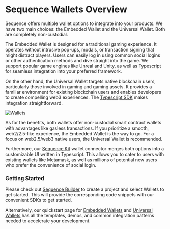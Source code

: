 # Sequence Wallets Overview

Sequence offers multiple wallet options to integrate into your products. We have two main choices: the Embedded Wallet and the Universal Wallet. Both are completely non-custodial.

The Embedded Wallet is designed for a traditional gaming experience. It operates without intrusive pop-ups, modals, or transaction signing that might distract players. Users can easily log in using common social logins or other authentication methods and dive straight into the game. We support popular game engines like Unreal and Unity, as well as Typescript for seamless integration into your preferred framework.

On the other hand, the Universal Wallet targets native blockchain users, particularly those involved in gaming and gaming assets. It provides a familiar environment for existing blockchain users and enables developers to create compelling web3 experiences. The [Typescript SDK](/sdk/typescript/guides/overview) makes integration straightforward.

![Wallets](/img/wallets.png)

As for the benefits, both wallets offer non-custodial smart contract wallets with advantages like gasless transactions. If you prioritize a smooth, web2/2.5-like experience, the Embedded Wallet is the way to go. For a focus on web2.5/web3 native users, the Universal Wallet is recommended.

Furthermore, our [Sequence Kit](/sdk/sequence-kit/overview) wallet connector merges both options into a customizable UI written in Typescript. This allows you to cater to users with existing wallets like Metamask, as well as millions of potential new users who prefer the convenience of social login.

### Getting Started
Please check out [Sequence Builder](https://sequence.build) to create a project and select Wallets to get started. This will provide the corresponding code snippets with our convenient SDKs to get started.

Alternatively, our quickstart page for [Embedded Wallets](/solutions/wallets/embedded-wallet/quickstart) and [Universal Wallets](/solutions/wallets/universal-wallet/quickstart) has all the templates, demos, and common integration patterns needed to accelerate your development.




